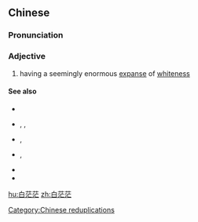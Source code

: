==Chinese==
{{zh-forms|type=12}}

===Pronunciation===
{{zh-pron
|m=báimángmáng
|c=baak6 mong4 mong4
|mn=pe̍h-bông-bông
|cat=a
}}

===Adjective===
{{zh-adj}}
# {{lb|zh|emphatic}} having a seemingly enormous [[expanse]] of [[whiteness]] {{gloss|esp. when describing weather conditions like snow or fog}}

====See also====
* {{zh-l|白花花}}
* {{zh-l|黑洞洞}}, {{zh-l|黑漆漆}}, {{zh-l|黑乎乎}}
* {{zh-l|綠瑩瑩}}, {{zh-l|綠油油}}
* {{zh-l|藍晶晶}}, {{zh-l|藍瑩瑩}}
* {{zh-l|紅彤彤}}
* {{zh-l|黃澄澄}}

[[Category:Chinese reduplications]]

[[hu:白茫茫]]
[[zh:白茫茫]]